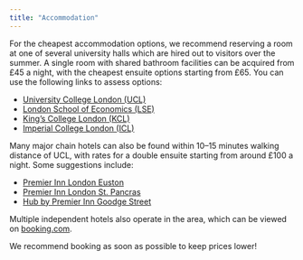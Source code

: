```yaml
---
title: "Accommodation"
---
```


For the cheapest accommodation options, we recommend reserving a room at one of several university halls which are hired out to visitors over the summer. A single room with shared bathroom facilities can be acquired from £45 a night, with the cheapest ensuite options starting from £65. You can use the following links to assess options:

* [University College London (UCL)](https://www.ucl.ac.uk/residences/ucl-summer-residences)
* [London School of Economics (LSE)](https://www.lsevacations.co.uk/Home.aspx?gclid=Cj0KCQjwlPWgBhDHARIsAH2xdNeLF6l90iOO7Ypmb1l6c76dCWuvnnMO-r2TooTQov1T1cRQ7IZcSqMaAuPMEALw_wcB)
* [King’s College London (KCL)](https://www.kcl.ac.uk/accommodation/summer-accommodation)
* [Imperial College London (ICL)](https://www.imperial.ac.uk/visit/summer-accommodation/)

Many major chain hotels can also be found within 10–15 minutes walking distance of UCL, with rates for a double ensuite starting from around £100 a night. Some suggestions include:

* [Premier Inn London Euston](https://www.premierinn.com/gb/en/hotels/england/greater-london/london/london-euston.html?cid=GLBC_LONEUS)
* [Premier Inn London St. Pancras](https://www.premierinn.com/gb/en/hotels/england/greater-london/london/london-st-pancras.html)
* [Hub by Premier Inn Goodge Street](https://www.premierinn.com/gb/en/hotels/england/greater-london/london/hub-london-goodge-street.html)

Multiple independent hotels also operate in the area, which can be viewed on [booking.com](https://www.booking.com/). 

We recommend booking as soon as possible to keep prices lower!
